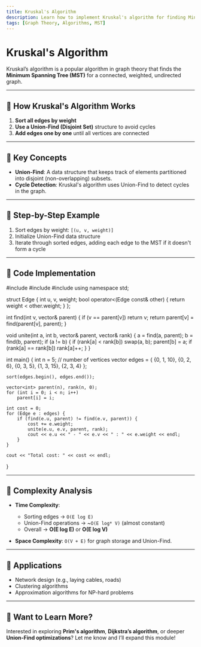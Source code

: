 ```yaml
---
title: Kruskal's Algorithm
description: Learn how to implement Kruskal's algorithm for finding Minimum Spanning Trees
tags: [Graph Theory, Algorithms, MST]
---
```



# Kruskal's Algorithm

Kruskal’s algorithm is a popular algorithm in graph theory that finds the **Minimum Spanning Tree (MST)** for a connected, weighted, undirected graph.

---

## 🔹 How Kruskal's Algorithm Works

1. **Sort all edges by weight**  
2. **Use a Union-Find (Disjoint Set)** structure to avoid cycles  
3. **Add edges one by one** until all vertices are connected  

---

## 🔹 Key Concepts

- **Union-Find**: A data structure that keeps track of elements partitioned into disjoint (non-overlapping) subsets.  
- **Cycle Detection**: Kruskal's algorithm uses Union-Find to detect cycles in the graph.  

---

## 🔹 Step-by-Step Example

1. Sort edges by weight: `[(u, v, weight)]`  
2. Initialize Union-Find data structure  
3. Iterate through sorted edges, adding each edge to the MST if it doesn't form a cycle  

---

## 🔹 Code Implementation

<CodeBlock language="cpp">

#include <iostream>
#include <vector>
#include <algorithm>
using namespace std;

struct Edge {
    int u, v, weight;
    bool operator<(Edge const& other) {
        return weight < other.weight;
    }
};

int find(int v, vector<int>& parent) {
    if (v == parent[v])
        return v;
    return parent[v] = find(parent[v], parent);
}

void unite(int a, int b, vector<int>& parent, vector<int>& rank) {
    a = find(a, parent);
    b = find(b, parent);
    if (a != b) {
        if (rank[a] < rank[b])
            swap(a, b);
        parent[b] = a;
        if (rank[a] == rank[b])
            rank[a]++;
    }
}

int main() {
    int n = 5; // number of vertices
    vector<Edge> edges = {
        {0, 1, 10}, {0, 2, 6}, {0, 3, 5},
        {1, 3, 15}, {2, 3, 4}
    };

    sort(edges.begin(), edges.end());

    vector<int> parent(n), rank(n, 0);
    for (int i = 0; i < n; i++)
        parent[i] = i;

    int cost = 0;
    for (Edge e : edges) {
        if (find(e.u, parent) != find(e.v, parent)) {
            cost += e.weight;
            unite(e.u, e.v, parent, rank);
            cout << e.u << " - " << e.v << " : " << e.weight << endl;
        }
    }

    cout << "Total cost: " << cost << endl;
}

</CodeBlock>

---

## 🔹 Complexity Analysis

- **Time Complexity**:  
  - Sorting edges → `O(E log E)`  
  - Union-Find operations → ~`O(E log* V)` (almost constant)  
  - Overall → **O(E log E)** or **O(E log V)**  

- **Space Complexity**: `O(V + E)` for graph storage and Union-Find.  

---

## 🔹 Applications

- Network design (e.g., laying cables, roads)  
- Clustering algorithms  
- Approximation algorithms for NP-hard problems  

---

## 🚀 Want to Learn More?

Interested in exploring **Prim's algorithm**, **Dijkstra’s algorithm**, or deeper **Union-Find optimizations**? Let me know and I’ll expand this module!

